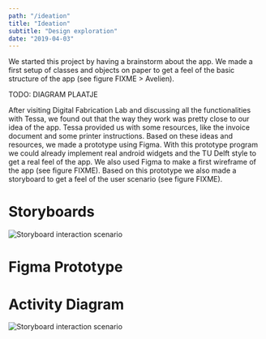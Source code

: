 ```yaml
---
path: "/ideation"
title: "Ideation"
subtitle: "Design exploration"
date: "2019-04-03"
---
```



We started this project by having a brainstorm about the app. We made a first setup of classes and objects on paper to get a feel of the basic structure of the app (see figure FIXME > Avelien).

TODO: DIAGRAM PLAATJE

After visiting Digital Fabrication Lab and discussing all the functionalities with Tessa, we found out that the way they work was pretty close to our idea of the app. Tessa provided us with some resources, like the invoice document and some printer instructions. Based on these ideas and resources, we made a prototype using Figma. With this prototype program we could already implement real android widgets and the TU Delft style to get a real feel of the app. We also used Figma to make a first wireframe of the app (see figure FIXME). Based on this prototype we also made a storyboard to get a feel of the user scenario (see figure FIXME).

# Storyboards

![Storyboard interaction scenario](./img/storyboard.png)

# Figma Prototype

<IframeResponsive
  ratio={1}
  src="https://www.figma.com/embed?embed_host=share&url=https%3A%2F%2Fwww.figma.com%2Fproto%2FPMLZK9RHDNQXW6voyZHbiavS%2FApp-Design%3Fnode-id%3D0%253A1%26scaling%3Dscale-down"
/>

# Activity Diagram

![Storyboard interaction scenario](./img/activity-diagram.jpg)
